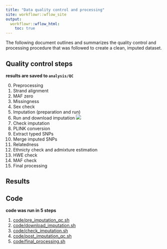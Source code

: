 ```yaml
---
title: "Data quality control and processing"
site: workflowr::wflow_site
output:
  workflowr::wflow_html:
    toc: true
---
```


The following document outlines and summarizes the quality control and processing procedure that was followed to create a clean, imputed dataset.

## Quality control steps

**results are saved to `analysis/QC`**

0. Preprocessing
1. Strand alignment
2. MAF zero
3. Missingness
4. Sex check
5. Imputation (preparation and run)
6. Run and download imputation
![](assets/michigan_imputation_screenshot.PNG)
7. Check imputation
8. PLINK conversion
9. Extract typed SNPs
10. Merge imputed SNPs
11. Relatedness
12. Ethnicty check and admixture estimation
13. HWE check
14. MAF check
15. Final processing

## Results

## Code

**code was run in 5 steps**

1. [code/pre_imputation_qc.sh](https://github.com/jennysjaarda/PSYMETAB/blob/master/code/pre_imputation_qc.sh)
2. [code/download_imputation.sh](https://github.com/jennysjaarda/PSYMETAB/blob/master/code/pre_imputation_qc.sh)
3. [code/check_imputation.sh](https://github.com/jennysjaarda/PSYMETAB/blob/master/code/check_imputation.sh)
4. [code/post_imputation_qc.sh](https://github.com/jennysjaarda/PSYMETAB/blob/master/code/post_imputation_qc.sh)
5. [code/final_processing.sh](https://github.com/jennysjaarda/PSYMETAB/blob/master/code/final_processing.sh)

